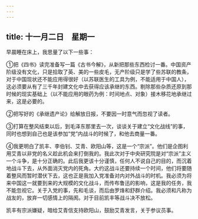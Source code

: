 ```yaml
---
---
---
```

title: 十一月二日　星期一
---




早晨睡在床上，我思量了以下一些事：

①把《四书》读完准备写一篇《古书今解》，从新把那些东西检讨一番。中国资产阶级没有文化，只是拾取了英、美的一些皮毛，无产阶级只是学了些苏联的教条，对于中国现状还不能应用得很好（以苏联医生的工具为例，不能适用于中国人），这必须要从有了三千年封建文化中去获得应该承继的东西。剔除那些杂质还原到那时候的现实基础上（以不能应用的眼药为例：时间地点、对象）接木移花地承继过来，这是必要的。

②把写好的《承继遗产论》给解放日报，不要因一时意气而忽视了读者。

③打算在整风结束以后，到毛泽东那里去一次，谈谈关于建立“文化战线”的事，同时也想到自己也是该参加“党”内战斗的时候了，和他去商量一番。

④我更明白了凯丰、李伯钊、艾青、欧阳山等，这是一个“宗派”。他们是企图利用艾青以非党的名义趁此机会来打倒我的。我此次对于中央研究院是对“宗派”主义一个斗争，是十分正确的。此后我更该十分谨慎，任何人不说自己的目的，而沉着地战斗下去，从外面消灭党内的死角。大约这战斗还要持续一个时间，他们将要随着整风而暂时潜伏下去，这也正是我加入党准备对内对外战斗的时机。我必须为将来中国这一就要到来的大规模的文化战斗，而传布鲁迅的影响，这是我的任务，我不能忽视它。关于入党的事，先和毛谈，而后由罗烽和舒群介绍。我必须和凡称为战友的，放弃一切感情上的隔阂。对于目前凯丰等战斗决不放松。

凯丰有宗派嫌疑，暗给艾青信支持欧阳山，鼓励艾青发言，关于参议员事。